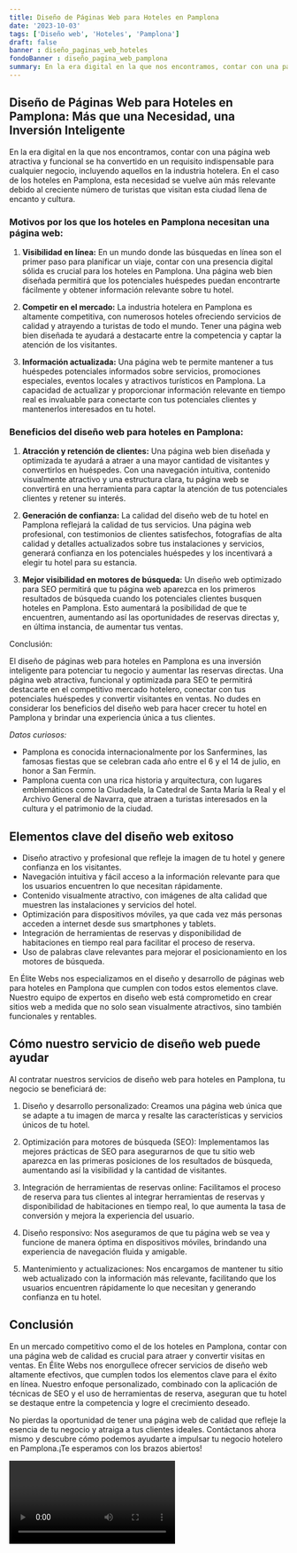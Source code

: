 ```yaml
---
title: Diseño de Páginas Web para Hoteles en Pamplona
date: '2023-10-03'
tags: ['Diseño web', 'Hoteles', 'Pamplona']
draft: false
banner : diseño_paginas_web_hoteles
fondoBanner : diseño_pagina_web_pamplona
summary: En la era digital en la que nos encontramos, contar con una página web atractiva y funcional se ha convertido en un requisito indispensable para cualquier negocio, incluyendo aquellos en la industria hotelera. En el caso de los hoteles en Pamplona, esta necesidad se vuelve aún más relevante debido al creciente número de turistas que visitan esta ciudad llena de encanto y cultura.
---
```


## Diseño de Páginas Web para Hoteles en Pamplona: Más que una Necesidad, una Inversión Inteligente

En la era digital en la que nos encontramos, contar con una página web atractiva y funcional se ha convertido en un requisito indispensable para cualquier negocio, incluyendo aquellos en la industria hotelera. En el caso de los hoteles en Pamplona, esta necesidad se vuelve aún más relevante debido al creciente número de turistas que visitan esta ciudad llena de encanto y cultura.

### Motivos por los que los hoteles en Pamplona necesitan una página web:

1. **Visibilidad en línea:** En un mundo donde las búsquedas en línea son el primer paso para planificar un viaje, contar con una presencia digital sólida es crucial para los hoteles en Pamplona. Una página web bien diseñada permitirá que los potenciales huéspedes puedan encontrarte fácilmente y obtener información relevante sobre tu hotel.

2. **Competir en el mercado:** La industria hotelera en Pamplona es altamente competitiva, con numerosos hoteles ofreciendo servicios de calidad y atrayendo a turistas de todo el mundo. Tener una página web bien diseñada te ayudará a destacarte entre la competencia y captar la atención de los visitantes.

3. **Información actualizada:** Una página web te permite mantener a tus huéspedes potenciales informados sobre servicios, promociones especiales, eventos locales y atractivos turísticos en Pamplona. La capacidad de actualizar y proporcionar información relevante en tiempo real es invaluable para conectarte con tus potenciales clientes y mantenerlos interesados en tu hotel.

### Beneficios del diseño web para hoteles en Pamplona:

1. **Atracción y retención de clientes:** Una página web bien diseñada y optimizada te ayudará a atraer a una mayor cantidad de visitantes y convertirlos en huéspedes. Con una navegación intuitiva, contenido visualmente atractivo y una estructura clara, tu página web se convertirá en una herramienta para captar la atención de tus potenciales clientes y retener su interés.

2. **Generación de confianza:** La calidad del diseño web de tu hotel en Pamplona reflejará la calidad de tus servicios. Una página web profesional, con testimonios de clientes satisfechos, fotografías de alta calidad y detalles actualizados sobre tus instalaciones y servicios, generará confianza en los potenciales huéspedes y los incentivará a elegir tu hotel para su estancia.

3. **Mejor visibilidad en motores de búsqueda:** Un diseño web optimizado para SEO permitirá que tu página web aparezca en los primeros resultados de búsqueda cuando los potenciales clientes busquen hoteles en Pamplona. Esto aumentará la posibilidad de que te encuentren, aumentando así las oportunidades de reservas directas y, en última instancia, de aumentar tus ventas.

Conclusión:

El diseño de páginas web para hoteles en Pamplona es una inversión inteligente para potenciar tu negocio y aumentar las reservas directas. Una página web atractiva, funcional y optimizada para SEO te permitirá destacarte en el competitivo mercado hotelero, conectar con tus potenciales huéspedes y convertir visitantes en ventas. No dudes en considerar los beneficios del diseño web para hacer crecer tu hotel en Pamplona y brindar una experiencia única a tus clientes.

*Datos curiosos:*
- Pamplona es conocida internacionalmente por los Sanfermines, las famosas fiestas que se celebran cada año entre el 6 y el 14 de julio, en honor a San Fermín.
- Pamplona cuenta con una rica historia y arquitectura, con lugares emblemáticos como la Ciudadela, la Catedral de Santa María la Real y el Archivo General de Navarra, que atraen a turistas interesados en la cultura y el patrimonio de la ciudad.

<GifSeo />

<Cta />

## Elementos clave del diseño web exitoso

- Diseño atractivo y profesional que refleje la imagen de tu hotel y genere confianza en los visitantes.
- Navegación intuitiva y fácil acceso a la información relevante para que los usuarios encuentren lo que necesitan rápidamente.
- Contenido visualmente atractivo, con imágenes de alta calidad que muestren las instalaciones y servicios del hotel.
- Optimización para dispositivos móviles, ya que cada vez más personas acceden a internet desde sus smartphones y tablets.
- Integración de herramientas de reservas y disponibilidad de habitaciones en tiempo real para facilitar el proceso de reserva.
- Uso de palabras clave relevantes para mejorar el posicionamiento en los motores de búsqueda.

En Élite Webs nos especializamos en el diseño y desarrollo de páginas web para hoteles en Pamplona que cumplen con todos estos elementos clave. Nuestro equipo de expertos en diseño web está comprometido en crear sitios web a medida que no solo sean visualmente atractivos, sino también funcionales y rentables.

## Cómo nuestro servicio de diseño web puede ayudar

Al contratar nuestros servicios de diseño web para hoteles en Pamplona, tu negocio se beneficiará de:

1. Diseño y desarrollo personalizado: Creamos una página web única que se adapte a tu imagen de marca y resalte las características y servicios únicos de tu hotel.

2. Optimización para motores de búsqueda (SEO): Implementamos las mejores prácticas de SEO para asegurarnos de que tu sitio web aparezca en las primeras posiciones de los resultados de búsqueda, aumentando así la visibilidad y la cantidad de visitantes.

3. Integración de herramientas de reservas online: Facilitamos el proceso de reserva para tus clientes al integrar herramientas de reservas y disponibilidad de habitaciones en tiempo real, lo que aumenta la tasa de conversión y mejora la experiencia del usuario.

4. Diseño responsivo: Nos aseguramos de que tu página web se vea y funcione de manera óptima en dispositivos móviles, brindando una experiencia de navegación fluida y amigable.

5. Mantenimiento y actualizaciones: Nos encargamos de mantener tu sitio web actualizado con la información más relevante, facilitando que los usuarios encuentren rápidamente lo que necesitan y generando confianza en tu hotel.

## Conclusión

En un mercado competitivo como el de los hoteles en Pamplona, contar con una página web de calidad es crucial para atraer y convertir visitas en ventas. En Élite Webs nos enorgullece ofrecer servicios de diseño web altamente efectivos, que cumplen todos los elementos clave para el éxito en línea. Nuestro enfoque personalizado, combinado con la aplicación de técnicas de SEO y el uso de herramientas de reserva, aseguran que tu hotel se destaque entre la competencia y logre el crecimiento deseado.

No pierdas la oportunidad de tener una página web de calidad que refleje la esencia de tu negocio y atraiga a tus clientes ideales. Contáctanos ahora mismo y descubre cómo podemos ayudarte a impulsar tu negocio hotelero en Pamplona.¡Te esperamos con los brazos abiertos!

<Video />

<CtaBot job='Hoteles' city='Pamplona'/>

<Gmaps query='Pamplona+españa+maps' />
